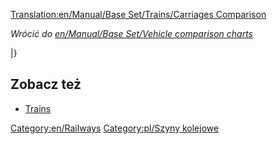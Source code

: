 [[Translation:en/Manual/Base Set/Trains/Carriages Comparison]]

''Wrócić do [[en/Manual/Base Set/Vehicle comparison charts]]''{{en/-right}}

<!--{{TrainCarriageHeader}}-->{{pl/NagłówekWagonuKolejowego}}

{{en/TrainCarriageRow|climate=TSR_
|name=[[pl/Manual/Base Set/Trains/Wagon opancerzony|Armoured Van]] [[File:en/Armouredvan.png]]
|costGBP=1,494
|costUSD=2,988
|weightEmpty=30
|weightRail=32
|weightMonoRail=33 
|weightMagLev=33
|cargoType=kosztowności/złoto/diamenty
|capacityRail=20 worków
|capacityMonoRail=25 bags
|capacityMagLev=27 bags
}}

{{en/TrainCarriageRow|
___Y|[[en/Manual/Base Set/Trains/Battery Truck]]|1,148|2,296|18|23|24|25|batteries|22|27|29}}

{{en/TrainCarriageRow|
___Y|[[en/Manual/Base Set/Trains/Bubble Van]]|1,113|2,226|21|22|22|22|bubbles|20|25|27}}

{{en/TrainCarriageRow|
___Y|[[en/Manual/Base Set/Trains/Candyfloss Hopper]]|1,042|2,084|20|50|55|57|candyfloss|30 tonnes|35 tonnes|37 tonnes}}

{{en/TrainCarriageRow|
TS__|[[pl/Manual/Base Set/Trains/Wagon na węgiel|Coal Car]] [[File:en/Coaltruck.png]]|1,031|2,062|18|48|53|55|węgiel|30 ton|35 tonnes|37 tonnes}}

{{en/TrainCarriageRow|___Y|[[en/Manual/Base Set/Trains/Cola Tanker]]|1,066|2,132|24|49|54|56|cola|25,000 litres|30,000 litres|32,000 litres}}

{{en/TrainCarriageRow|
__R_|[[pl/Manual/Base Set/Trains/Wagon na rudę miedzi|Copper Ore Hopper]] [[File:en/Copperorehopper.png]]|1,048|2,096|19|49|54|56|ruda miedzi|30 ton|35 tonnes|37 tonnes}}

{{en/TrainCarriageRow|
___Y|[[en/Manual/Base Set/Trains/Fizzy Drink Truck]]|1,130|2,260|18|21|21|22|fizzy drinks|25|30|32}}

{{en/TrainCarriageRow|
_SR_|[[pl/Manual/Base Set/Trains/Wagon na żywność|Food Van]] [[File:en/Foodvan.png]]|1,119|2,238|22|47|52|54|żywność|25 ton|30 tonnes|32 tonnes}}

{{en/TrainCarriageRow|
__R_|[[pl/Manual/Base Set/Trains/Wagon na owoce|Fruit Truck]] [[File:en/Fruittruck.png]]|1,066|2,132|18|43|48|50|owoc|25 ton|30 tonnes|32 tonnes}}

{{en/TrainCarriageRow|
TSR_|[[pl/Manual/Base Set/Trains/Wagon towarowy|Goods Van]] [[File:en/Goodsvan.png]]|1,113|2,226|21|33|36|37|towary|25 skrzyń|30 crates|32 crates}}

{{en/TrainCarriageRow|
TSR_|[[pl/Manual/Base Set/Trains/Wagon na ziarno|Grain Hopper]] [[File:en/Grainhopper.png]]|1,066|2,132|19|49|54|56|ziarno|30 tonnes|35 tonnes|37 tonnes}}

{{en/TrainCarriageRow|
T___|[[pl/Manual/Base Set/Trains/Wagon na rudę żelaza|Iron Ore Hopper]] [[File:en/Ironorehopper.png]]|1,048|2,096|19|49|54|56|ruda żelaza|30 ton|35 tonnes|37 tonnes}}

{{en/TrainCarriageRow|
TS__|[[pl/Manual/Base Set/Trains/Wagon na żywiec|Livestock Van]] [[File:en/Livestockvan.png]]|1,125|2,250|20|24|25|26|żywiec|25 sztuk|30 items|32 items}}

{{en/TrainCarriageRow|
TSRY|[[pl/Manual/Base Set/Trains/Wagon pocztowy|Mail Van]] [[File:en/Mailvan.png]]|1,335|2,670|21|28|29|30|poczta|30 toreb|35 bags|37 bags}}

{{en/TrainCarriageRow|
TSR_|[[pl/Manual/Base Set/Trains/Cysterna na ropę|Oil Tanker]] [[File:en/Oiltanker.png]]|1,171|2,342|24|54|59|61|nafta|30,000|35,000|37,000 litrów}}

{{en/TrainCarriageRow|
_S__|[[pl/Manual/Base Set/Trains/Wagon na papier|Paper Truck]] [[File:en/Papertruck.png]]|1,148|2,296|18|38|43|45|papier|20 ton|25 tonnes|27 tonnes}}

{{en/TrainCarriageRow|
TSRY|[[pl/Manual/Base Set/Trains/Przewóz pasażerski|Passenger Carriage]] [[File:en/Passengercarriage.png]]|1,447|2,894|25|27|27|27|pasażerowie|40|45|47}}

{{en/TrainCarriageRow|
___Y|[[en/Manual/Base Set/Trains/Plastic Truck]]|1,119|2,238|18|48|53|55|plastic|30,000 litres|35,000 litres|37,000 litres}}

{{en/TrainCarriageRow|
__R_|[[pl/Manual/Base Set/Trains/Wagon na kauczuk|Rubber Truck]] [[File:en/Rubbertruck.png]]|1,083|2,166|19|40|45|47|kauczuk|21,000 litrów|26,000 litrów|28,000 litrów}}

{{en/TrainCarriageRow|
T___|[[pl/Manual/Base Set/Trains/Wagon na stal|Steel Truck]] [[File:en/Steeltruck.png]]|1,148|2,296|18|38|43|45|stal|20 ton|25 ton|27 ton}}

{{en/TrainCarriageRow|
___Y|[[en/Manual/Base Set/Trains/Sugar Truck]]|1,031|2,062|19|49|54|56|sugar|30 tonnes|35 tonnes|37 tonnes}}

{{en/TrainCarriageRow|
___Y|[[en/Manual/Base Set/Trains/Sweet Van]]|1,060|2,120|21|28|30|31|sweets|25 bags|30 bags|32 bags}}

{{en/TrainCarriageRow|
___Y|[[en/Manual/Base Set/Trains/Toffee Hopper]]|1,125|2,250|20|50|55|57|toffee|30 tonnes|35 tonnes|37 tonnes}}

{{en/TrainCarriageRow|
___Y|[[en/Manual/Base Set/Trains/Toy Van]]|1,072|2,144|21|23|24|24|toys|20|25|27}}

{{en/TrainCarriageRow|
__R_|[[pl/Manual/Base Set/Trains/Cysterna na wodę|Water Tanker]] [[File:en/Watertanker.png]]|1,166|2,332|25|50|55|57|woda|25,000 litrów|30,000 litrów|32,000 litrów}}

{{en/TrainCarriageRow|
TSR_|[[pl/Manual/Base Set/Trains/Wagon na drewno|Wood Truck]] [[File:en/Woodtruck.png]]|1,060|2,120|16|46|51|53|drewno|30 ton|35 ton|37 ton}}

|}

==Zobacz też==
* [[pl/Manual/Pociągi#lista-lokomotyw-i-wagonow|Trains]]

[[Category:en/Railways]][[Category:pl/Szyny kolejowe]]
